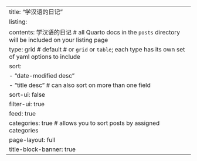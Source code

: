 ---
title: "学汉语的日记"
listing: 
  contents: 学汉语的日记 # all Quarto docs in the `posts` directory will be included on your listing page
  type: grid # default # or `grid` or `table`; each type has its own set of yaml options to include
  sort: 
    - "date-modified desc"
    - "title desc" # can also sort on more than one field
  sort-ui: false
  filter-ui: true
  feed: true
  categories: true # allows you to sort posts by assigned categories 
page-layout: full
title-block-banner: true
---